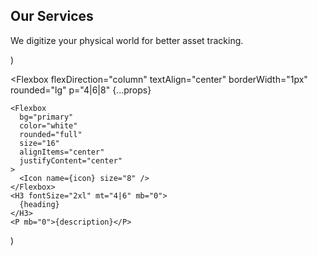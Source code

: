   <Section py="8|12|16|24" {...props}>
    <Container>
      <H2 m="0" lineHeight="tight" textAlign="center">
        Our Services
      </H2>
      <P fontSize="xl|2xl" mt="2" textAlign="center">
        We digitize your physical world for better asset tracking.
      </P>
      <Grid col="1|2|3" mt="8|10|12" gap="4|6|8">
        <Feature
          icon="users"
          heading="Employee Management"
          description="Better manage when your employees come in and out of work."
        />
        <Feature
          icon="shuffle"
          heading="Inventory Management"
          description="Know exactly where your inventory is at all times."
        />
        <Feature
          icon="trending-up"
          heading="Analytics"
          description="Improve business process with in-depth asset tracking analytics."
        />
        <Feature
          icon="bar-chart-2"
          heading="Smart Marketing"
          description="Engage with your customers in unique ways."
        />
        <Feature
          icon="code"
          heading="Integrations"
          description="We provide multiple integrations with our service. Don't see one? Let us know!"
        />
        <Feature
          icon="activity"
          heading="Lifetime support"
          description="We provide 24/7 support for all your business needs."
        />
      </Grid>
    </Container>
  </Section>
)

  <Flexbox
    flexDirection="column"
    textAlign="center"
    borderWidth="1px"
    rounded="lg"
    p="4|6|8"
    {...props}
  >
    <Flexbox
      bg="primary"
      color="white"
      rounded="full"
      size="16"
      alignItems="center"
      justifyContent="center"
    >
      <Icon name={icon} size="8" />
    </Flexbox>
    <H3 fontSize="2xl" mt="4|6" mb="0">
      {heading}
    </H3>
    <P mb="0">{description}</P>
  </Flexbox>
)
